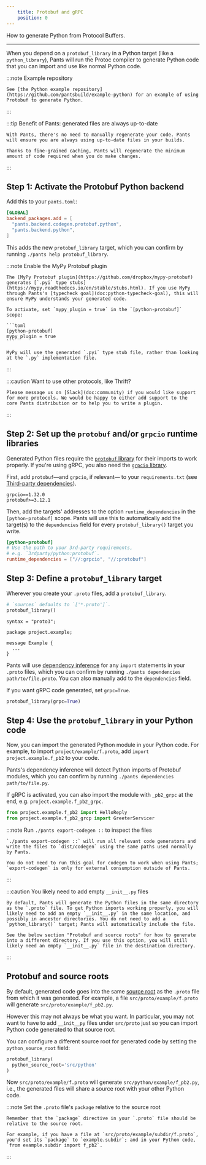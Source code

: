 ```yaml
---
    title: Protobuf and gRPC
    position: 0
---
```



How to generate Python from Protocol Buffers.

---

When you depend on a `protobuf_library` in a Python target (like a `python_library`), Pants will run the Protoc compiler to generate Python code that you can import and use like normal Python code.

:::note Example repository

    See [the Python example repository](https://github.com/pantsbuild/example-python) for an example of using Protobuf to generate Python.

:::



:::tip Benefit of Pants: generated files are always up-to-date

    With Pants, there's no need to manually regenerate your code. Pants will ensure you are always using up-to-date files in your builds.
    
    Thanks to fine-grained caching, Pants will regenerate the minimum amount of code required when you do make changes.

:::


## Step 1: Activate the Protobuf Python backend
Add this to your `pants.toml`:
```toml title="pants.toml"
[GLOBAL]
backend_packages.add = [
  "pants.backend.codegen.protobuf.python",
  "pants.backend.python",
]
```

This adds the new `protobuf_library` target, which you can confirm by running `./pants help protobuf_library`.

:::note Enable the MyPy Protobuf plugin

    The [MyPy Protobuf plugin](https://github.com/dropbox/mypy-protobuf) generates [`.pyi` type stubs](https://mypy.readthedocs.io/en/stable/stubs.html). If you use MyPy through Pants's [typecheck goal](doc:python-typecheck-goal), this will ensure MyPy understands your generated code.
    
    To activate, set `mypy_plugin = true` in the `[python-protobuf]` scope:
    
    ```toml
    [python-protobuf]
    mypy_plugin = true
    ```
    
    MyPy will use the generated `.pyi` type stub file, rather than looking at the `.py` implementation file.

:::



:::caution Want to use other protocols, like Thrift?

    Please message us on [Slack](doc:community) if you would like support for more protocols. We would be happy to either add support to the core Pants distribution or to help you to write a plugin.

:::


## Step 2: Set up the `protobuf` and/or `grpcio` runtime libraries
Generated Python files require the [`protobuf` library](https://pypi.org/project/protobuf/) for their imports to work properly. If you're using gRPC, you also need the [`grpcio` library](https://pypi.org/project/grpcio/).

First, add `protobuf`—and `grpcio`, if relevant— to your `requirements.txt` (see [Third-party dependencies](doc:python-third-party-dependencies)).
```text title="requirements.txt"
grpcio==1.32.0
protobuf>=3.12.1
```

Then, add the targets' addresses to the option `runtime_dependencies` in the `[python-protobuf]` scope. Pants will use this to automatically add the target(s) to the `dependencies` field for every `protobuf_library()` target you write.
```toml title="pants.toml"
[python-protobuf]
# Use the path to your 3rd-party requirements,
# e.g. `3rdparty/python:protobuf`.
runtime_dependencies = ["//:grpcio", "//:protobuf"]
```


## Step 3: Define a `protobuf_library` target
Wherever you create your `.proto` files, add a `protobuf_library`.

<Tabs>
<TabItem value="project/example/BUILD" label="project/example/BUILD">

```python
# `sources` defaults to `['*.proto']`.
protobuf_library()
```
</TabItem>
<TabItem value="project/example/f.proto" label="project/example/f.proto">

```text
syntax = "proto3";

package project.example;

message Example {
  ...
}
```
</TabItem>
</Tabs>

Pants will use [dependency inference](doc:targets) for any `import` statements in your `.proto` files, which you can confirm by running `./pants dependencies path/to/file.proto`. You can also manually add to the `dependencies` field.

If you want gRPC code generated, set `grpc=True`.
```python title="src/proto/example/BUILD"
protobuf_library(grpc=True)
```


## Step 4: Use the `protobuf_library` in your Python code
Now, you can import the generated Python module in your Python code. For example, to import `project/example/f.proto`, add `import project.example.f_pb2` to your code.

Pants's dependency inference will detect Python imports of Protobuf modules, which you can confirm by running `./pants dependencies path/to/file.py`.

If gRPC is activated, you can also import the module with `_pb2_grpc` at the end, e.g. `project.example.f_pb2_grpc`.

```python
from project.example.f_pb2 import HelloReply
from project.example.f_pb2_grcp import GreeterServicer
```

:::note Run `./pants export-codegen ::` to inspect the files

    `./pants export-codegen ::` will run all relevant code generators and write the files to `dist/codegen` using the same paths used normally by Pants.
    
    You do not need to run this goal for codegen to work when using Pants; `export-codegen` is only for external consumption outside of Pants.

:::



:::caution You likely need to add empty `__init__.py` files

    By default, Pants will generate the Python files in the same directory as the `.proto` file. To get Python imports working properly, you will likely need to add an empty `__init__.py` in the same location, and possibly in ancestor directories. You do not need to add a `python_library()` target; Pants will automatically include the file.
    
    See the below section "Protobuf and source roots" for how to generate into a different directory. If you use this option, you will still likely need an empty `__init__.py` file in the destination directory.

:::


## Protobuf and source roots
By default, generated code goes into the same [source root](doc:source-roots) as the `.proto` file from which it was generated. For example, a file `src/proto/example/f.proto` will generate `src/proto/example/f_pb2.py`. 

However this may not always be what you want. In particular, you may not want to have to add `__init__py` files under `src/proto` just so you can import Python code generated to that source root.

You can configure a different source root for generated code by setting the `python_source_root` field:
```python title="src/proto/example/BUILD"
protobuf_library(
  python_source_root='src/python'
)
```

Now `src/proto/example/f.proto` will generate `src/python/example/f_pb2.py`, i.e., the generated files will share a source root with your other Python code.

:::note Set the `.proto` file's `package` relative to the source root

    Remember that the `package` directive in your `.proto` file should be relative to the source root. 
    
    For example, if you have a file at `src/proto/example/subdir/f.proto`, you'd set its `package` to `example.subdir`; and in your Python code, `from example.subdir import f_pb2`.

:::